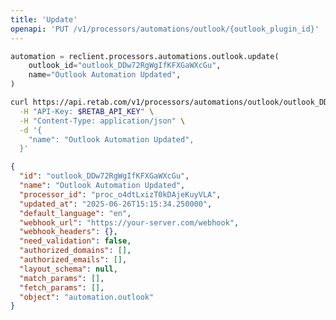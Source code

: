 ```yaml
---
title: 'Update'
openapi: 'PUT /v1/processors/automations/outlook/{outlook_plugin_id}'
---
```


<RequestExample>

```python python
automation = reclient.processors.automations.outlook.update(
    outlook_id="outlook_DDw72RgWgIfKFXGaWXcGu",
    name="Outlook Automation Updated",
)
```

```bash curl
curl https://api.retab.com/v1/processors/automations/outlook/outlook_DDw72RgWgIfKFXGaWXcGu \
  -H "API-Key: $RETAB_API_KEY" \
  -H "Content-Type: application/json" \
  -d '{
    "name": "Outlook Automation Updated",
  }'
```

</RequestExample>   

<ResponseExample>

```json
{
  "id": "outlook_DDw72RgWgIfKFXGaWXcGu",
  "name": "Outlook Automation Updated",
  "processor_id": "proc_o4dtLxizT0kDAjeKuyVLA",
  "updated_at": "2025-06-26T15:15:34.250000",
  "default_language": "en",
  "webhook_url": "https://your-server.com/webhook",
  "webhook_headers": {},
  "need_validation": false,
  "authorized_domains": [],
  "authorized_emails": [],
  "layout_schema": null,
  "match_params": [],
  "fetch_params": [],
  "object": "automation.outlook"
}
```

</ResponseExample>